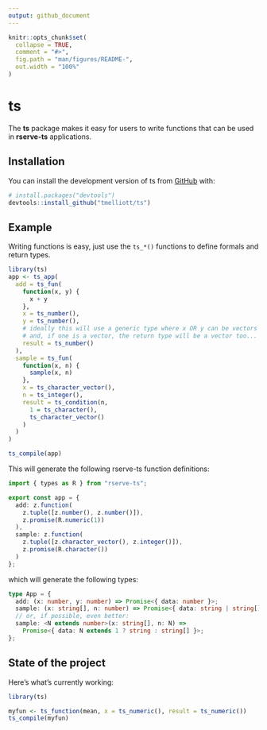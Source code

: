 ```yaml
---
output: github_document
---
```


<!-- README.md is generated from README.Rmd. Please edit that file -->

```r
knitr::opts_chunk$set(
  collapse = TRUE,
  comment = "#>",
  fig.path = "man/figures/README-",
  out.width = "100%"
)
```

# ts

<!-- badges: start -->
<!-- badges: end -->

The **ts** package makes it easy for users to write functions that can be used in **rserve-ts** applications.

## Installation

You can install the development version of ts from [GitHub](https://github.com/) with:

``` r
# install.packages("devtools")
devtools::install_github("tmelliott/ts")
```

## Example

Writing functions is easy, just use the `ts_*()` functions to define formals and return types.


```r
library(ts)
app <- ts_app(
  add = ts_fun(
    function(x, y) {
      x + y
    },
    x = ts_number(),
    y = ts_number(),
    # ideally this will use a generic type where x OR y can be vectors
    # and, if one is a vector, the return type will be a vector too...
    result = ts_number()
  ),
  sample = ts_fun(
    function(x, n) {
      sample(x, n)
    },
    x = ts_character_vector(),
    n = ts_integer(),
    result = ts_condition(n,
      1 = ts_character(),
      ts_character_vector()
    )
  )
)

ts_compile(app)
```

This will generate the following rserve-ts function definitions:
```typescript
import { types as R } from "rserve-ts";

export const app = {
  add: z.function(
    z.tuple([z.number(), z.number()]),
    z.promise(R.numeric(1))
  ),
  sample: z.function(
    z.tuple([z.character_vector(), z.integer()]),
    z.promise(R.character())
  )
};
```

which will generate the following types:
```typescript
type App = {
  add: (x: number, y: number) => Promise<{ data: number }>;
  sample: (x: string[], n: number) => Promise<{ data: string | string[] }>;
  // or, if possible, even better:
  sample: <N extends number>(x: string[], n: N) =>
    Promise<{ data: N extends 1 ? string : string[] }>;
};
```

## State of the project

Here's what's currently working:

```r
library(ts)

myfun <- ts_function(mean, x = ts_numeric(), result = ts_numeric())
ts_compile(myfun)
```
